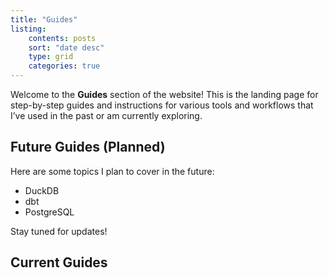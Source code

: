 ```yaml
---
title: "Guides"
listing:
    contents: posts
    sort: "date desc"
    type: grid
    categories: true
---
```


Welcome to the **Guides** section of the website! This is the landing page for step-by-step guides and instructions for various tools and workflows that I've used in the past or am currently exploring.

## Future Guides (Planned)

Here are some topics I plan to cover in the future:

- DuckDB
- dbt
- PostgreSQL

Stay tuned for updates!

## Current Guides



